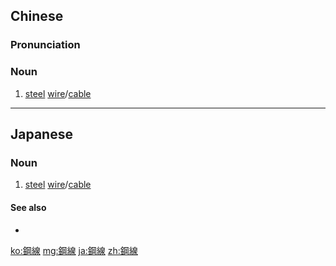 ==Chinese==
{{zh-forms}}

===Pronunciation===
{{zh-pron
|m=gāngxiàn
|mn=kǹg-sòaⁿ
|cat=n
}}

===Noun===
{{zh-noun}}

# [[steel]] [[wire]]/[[cable]]

----

==Japanese==
{{ja-kanjitab|鋼|線}}

===Noun===
{{ja-noun|こうせん}}

# [[steel]] [[wire]]/[[cable]]

====See also====
* {{pedialite|Wire rope}}

[[ko:鋼線]]
[[mg:鋼線]]
[[ja:鋼線]]
[[zh:鋼線]]